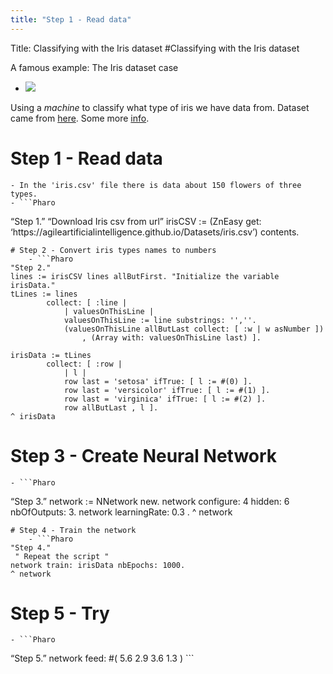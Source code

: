 ```yaml
---
title: "Step 1 - Read data"
---
```


Title: Classifying with the Iris dataset
#Classifying with the Iris dataset

A famous example: The Iris dataset case

- ![](attach/2021-AI-General.044.png)

Using a *machine* to classify what type of iris we have data from.
Dataset came from [here](https://archive.ics.uci.edu/ml/machine-learning-databases/iris/iris.data).  Some more [info](https://archive.ics.uci.edu/ml/machine-learning-databases/iris/iris.names).

# Step 1 - Read data
    - In the 'iris.csv' file there is data about 150 flowers of three types.
    - ```Pharo
"Step 1."
"Download Iris csv from url"
irisCSV := (ZnEasy get: 'https://agileartificialintelligence.github.io/Datasets/iris.csv') contents.
```
# Step 2 - Convert iris types names to numbers
    - ```Pharo
"Step 2."
lines := irisCSV lines allButFirst.	"Initialize the variable irisData."
tLines := lines
		collect: [ :line | 
			| valuesOnThisLine |
			valuesOnThisLine := line substrings: '',''.
			(valuesOnThisLine allButLast collect: [ :w | w asNumber ])
				, (Array with: valuesOnThisLine last) ].

irisData := tLines
		collect: [ :row | 
			| l |
			row last = 'setosa' ifTrue: [ l := #(0) ].
			row last = 'versicolor' ifTrue: [ l := #(1) ].
			row last = 'virginica' ifTrue: [ l := #(2) ].
			row allButLast , l ].
^ irisData
```
# Step 3 - Create Neural Network
    - ```Pharo
"Step 3."
network := NNetwork new.
network configure: 4 hidden: 6 nbOfOutputs: 3.
network learningRate: 0.3 .
^ network
```
# Step 4 - Train the network
    - ```Pharo
"Step 4."
 " Repeat the script "
network train: irisData nbEpochs: 1000.
^ network
```
# Step 5 - Try
    - ```Pharo
"Step 5."
network feed: #(  5.6  2.9  3.6  1.3 )
```

